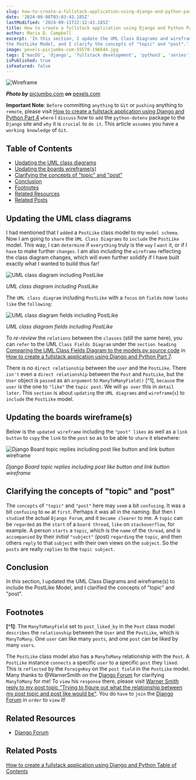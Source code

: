 ```yaml
---
slug: how-to-create-a-fullstack-application-using-django-and-python-part-10
date: '2024-09-08T03:03:43.185Z'
lastModified: '2024-09-11T22:12:43.185Z'
title: How to create a fullstack application using Django and Python Part 10
author: Maria D. Campbell
excerpt: 'In this section, I update the UML Class Diagrams and wireframe(s) to include
the PostLike Model, and I clarify the concepts of "topic" and "post".'
image: pexels-picjumbo-com-55570-196644.jpg
tags: ['macOS', 'django', 'fullstack development', 'python3', 'series', 'uml class diagram', 'uml', 'wireframe']
isPublished: true
isFeatured: false
---
```


![Wireframe](pexels-picjumbo-com-55570-196644.jpg)

**_Photo by_** [picjumbo.com](https://www.pexels.com/@picjumbo-com-55570/)
**_on_**
[pexels.com](https://www.pexels.com/photo/notebook-beside-the-iphone-on-table-196644/)

**Important Note**: `Before` committing `anything` to `Git` or `pushing`
anything to `remote`, please visit
[How to create a fullstack application using Django and Python Part 4](http://localhost:3000/blog/how-to-create-a-fullstack-application-using-django-and-python-part-4)
`where` I `discuss` how to `add` the `python-dotenv` package to the `Django`
site and `why` it is `crucial` to `do it`. This article `assumes` you have a
`working knowledge` of `Git`.

## Table of Contents

-   [Updating the UML class diagrams](#updating-the-umlL-class-diagrams)
-   [Updating the boards wireframe(s)](#updating-the-boards-wireframes)
-   [Clarifying the concepts of "topic" and "post"](#clarifying-the-concepts-of-topic-and-post)
-   [Conclusion](#conclusion)
-   [Footnotes](#footnotes)
-   [Related Resources](#related-resources)
-   [Related Posts](#related-posts)

## Updating the UML class diagrams

I had mentioned that I `added` a `PostLike` class model to my `model schema`.
Now I am going to `share` the `UML Class Diagrams` to `include` the `PostLike`
model. This way, I can `determine` if `everything` truly is the `way` I `want`
it, or if I `have` to make further `changes`. I am also including the
`wireframe` reflecting the class diagram changes, which will even further
solidify if I have built exactly what I wanted to build thus far!

![UML class diagram including PostLike](uml_class_diagram_including_postlike.drawio.svg)

_UML class diagram including PostLike_

The `UML class diagram` including `PostLike` with a `focus` on `fields` now
`looks like` the `following`:

![UML class diagram fields including PostLike](uml_class_diagram_fields_including_postlike.drawio.svg)

_UML class diagram fields including PostLike_

To _re-review_ the `relations` between the `classes` (still the same here), you
can `refer` to the UML `Class Fields Diagram` under the `section heading`
[Comparing the UML Class Fields Diagram to the models.py source code](/blog/how-to-create-a-fullstack-application-using-django-and-python-part-7#comparing-the-uml-class-fields-diagram-to-the-modelspy-source-code)
in
[How to create a fullstack application using Django and Python Part 7](/blog/how-to-create-a-fullstack-application-using-django-and-python-part-7#comparing-the-uml-class-fields-diagram-to-the-modelspy-source-code).

There is _no_ `direct relationship` between the `user` and the `PostLike`. There
`isn't` even a `direct relationship` between the `Post` and `PostLike`, but the
`User` object is `passed` as an `argument` to `ManyToManyField()` [^1],
`because` the `user` is the one to `"like"` the `topic post`. We will `go over`
this in `detail later`. This `section` is about `updating` the `UML diagrams`
and `wireframe`(`s`) to `include` the `PostLike` model.

## Updating the boards wireframe(s)

Below is the `updated wireframe` including the `"post" likes` as well as a
`link button` to `copy` the `link` to the `post` so as to be able to `share` it
elsewhere:

![Django Board topic replies including post like button and link button wireframe](boards_project_wireframe_django_board_topic_replies_liked_link.drawio.svg)

_Django Board topic replies including post like button and link button
wireframe_

## Clarifying the concepts of "topic" and "post"

The `concepts` of `"topic"` and `"post"` here may `seem` a bit `confusing`. It
was a bit `confusing` to `me` at `first`. Perhaps it was all in the naming. But
then I `studied` the actual `Django Forum`, and it `became clearer` to me. A
`topic` can be `regarded` as the `start` of a `board thread`, `like` on
`stackoverflow`, for example. A person `starts` a `topic`, which is the `name`
of the `thread`, and is `accompanied` by their _initial_ `"subject"` (post)
`regarding` the `topic`, and then others `reply` to that `subject` with their
own views on the `subject`. So the `posts` are really `replies` to the
`topic subject`.

## Conclusion

In this section, I updated the UML Class Diagrams and wireframe(s) to include
the PostLike Model, and I clarified the concepts of "topic" and "post".

## Footnotes

**[^1]**: The `ManyToManyField` set to `post_liked_by` in the `Post` class model
`describes` the `relationship` between the `User` and the `PostLike`, which is
`ManyToMany`. One `user` can like many `posts`, and one `post` can be liked by
many `users`.

The `PostLike` class model also has a `ManyToMany` relationship with the `Post`.
A `PostLike` instance `connects` a specific `user` to a specific `post` they
`liked`. This is `reflected` by the `ForeignKey` on the `post field` in the
`PostLike` model. Many thanks to @WarnerSmith on the
[Django Forum](https://forum.djangoproject.com) for clarifying `ManyToMany` for
me! To `view` his `response` there, please visit
[Warner Smith reply to my post topic "Trying to figure out what the relationship between my post topic and post like would be"](https://forum.djangoproject.com/t/trying-to-figure-out-what-the-relationship-between-my-post-topic-and-post-like-would-be/34614/4).
You do `have` to `join` the [Django Forum](https://forum.djangoproject.com) in
`order` to `view` it!

## Related Resources

-   [Django Forum](https://forum.djangoproject.com)

## Related Posts

[How to create a fullstack application using Django and Python Table of Contents](/blog/how-to-create-a-fullstack-application-using-django-and-python-table-of-contents)
